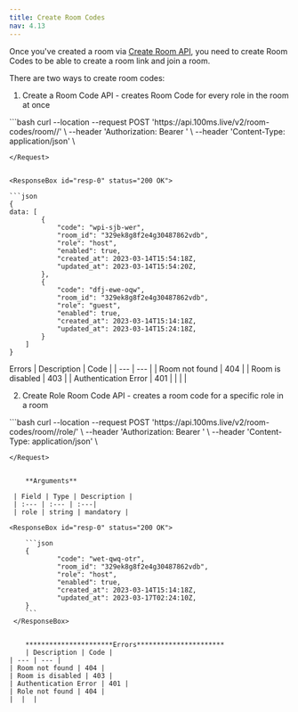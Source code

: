 ```yaml
---
title: Create Room Codes
nav: 4.13
---
```


Once you've created a room via [Create Room API](/server-side/v2/Rooms/create-via-api), you need to create Room Codes to be able to create a room link and join a room.

There are two ways to create room codes:

1. Create a Room Code API - creates Room Code for every role in the room at once

<PostRequest title="https://api.100ms.live/v2/room-codes/room/<room_id>/" />
<Request id="req-comp-0">
```bash
curl --location --request POST 'https://api.100ms.live/v2/room-codes/room/<room_id>/' \
--header 'Authorization: Bearer <management_token>' \
--header 'Content-Type: application/json' \

```
</Request>


<ResponseBox id="resp-0" status="200 OK">

```json
{
data: [
		{
			"code": "wpi-sjb-wer",
			"room_id": "329ek8g8f2e4g30487862vdb",
			"role": "host",
			"enabled": true,
			"created_at": 2023-03-14T15:54:18Z,
			"updated_at": 2023-03-14T15:54:20Z,
		},
		{
			"code": "dfj-ewe-oqw",
			"room_id": "329ek8g8f2e4g30487862vdb",
			"role": "guest",
			"enabled": true,
			"created_at": 2023-03-14T15:14:18Z,
			"updated_at": 2023-03-14T15:24:18Z,
		}
	]
}
```

</ResponseBox>

Errors
| Description | Code |
| --- | --- |
| Room not found | 404 |
| Room is disabled | 403 |
| Authentication Error | 401 |
|  |  |


2. Create Role Room Code API - creates a room code for a specific role in a room

<PostRequest title="https://api.100ms.live/v2/room-codes/room/<room_id>/role/<role>" />
<Request id="req-comp-0">
```bash
curl --location --request POST 'https://api.100ms.live/v2/room-codes/room/<room_id>/role/<role>' \
--header 'Authorization: Bearer <management_token>' \
--header 'Content-Type: application/json' \

```
</Request>
    
    
    **Arguments**
    
 | Field | Type | Description |
 | :--- | :--- | :---|
 | role | string | mandatory |
    
<ResponseBox id="resp-0" status="200 OK">

    ```json
    {
    		"code": "wet-qwq-otr",
    		"room_id": "329ek8g8f2e4g30487862vdb",
    		"role": "host",
    		"enabled": true,
    		"created_at": 2023-03-14T15:14:18Z,
    		"updated_at": 2023-03-17T02:24:10Z,
    }
    ```
 </ResponseBox>

    
    **********************Errors**********************
    | Description | Code |
| --- | --- |
| Room not found | 404 |
| Room is disabled | 403 |
| Authentication Error | 401 |
| Role not found | 404 |
|  |  |
